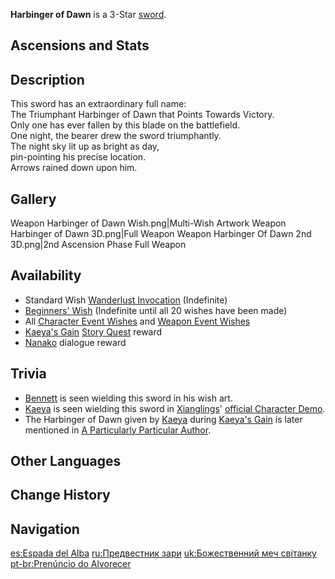 {{Weapon Infobox
|id             = 11302
|image          = <gallery>
Weapon Harbinger of Dawn.png|Base
Weapon Harbinger of Dawn 2nd.png|2nd Ascension
</gallery>
|type           = Sword
|releaseDate    = 2020-09-28
|rarity         = 3
|base_atk       = 39
|2nd_stat_type  = CRIT DMG
|2nd_stat       = 10.2%
|passive        = Vigorous
|effect         = When HP is above 90%, increases CRIT Rate by (var1)%.
|eff_rank1_var1 = 14
|eff_rank2_var1 = 17.5
|eff_rank3_var1 = 21
|eff_rank4_var1 = 24.5
|eff_rank5_var1 = 28
|eff_att1       = CRIT Rate
|obtain         = Wishes
|obtain2        = Quests
|quest          = Kaeya's Gain
|obtain3        = Dialogue
|npc            = Nanako
}}
{{Description|A sword that once shone like the sun. The wielder of this sword will be blessed with a "feel-good" buff. The reflective material on the blade has long worn off.}}
'''Harbinger of Dawn''' is a 3-Star [[sword]].

==Ascensions and Stats==
{{Weapon Ascensions and Stats
|ascendMat1 = Boreal Wolf's Milk Tooth
|ascendMat2 = Boreal Wolf's Cracked Tooth
|ascendMat3 = Boreal Wolf's Broken Fang
|ascendMat4 = Boreal Wolf's Nostalgia
|bossMat1   = Dead Ley Line Branch
|bossMat2   = Dead Ley Line Leaves
|bossMat3   = Ley Line Sprout
|commonMat1 = Slime Condensate
|commonMat2 = Slime Secretions
|commonMat3 = Slime Concentrate
}}

==Description==
This sword has an extraordinary full name:<br />
The Triumphant Harbinger of Dawn that Points Towards Victory.<br />
Only one has ever fallen by this blade on the battlefield.<br />
One night, the bearer drew the sword triumphantly.<br />
The night sky lit up as bright as day,<br />
pin-pointing his precise location.<br />
Arrows rained down upon him.

==Gallery==
<gallery hideaddbutton="true" captionalign="center">
Weapon Harbinger of Dawn Wish.png|Multi-Wish Artwork
Weapon Harbinger of Dawn 3D.png|Full Weapon
Weapon Harbinger Of Dawn 2nd 3D.png|2nd Ascension Phase Full Weapon
</gallery>

==Availability==
*Standard Wish [[Wanderlust Invocation]] (Indefinite)
*[[Beginners' Wish]] (Indefinite until all 20 wishes have been made)
*All [[Character Event Wishes]] and [[Weapon Event Wishes]]
*[[Kaeya's Gain]] [[Story Quest]] reward
*[[Nanako]] dialogue reward

==Trivia==
*[[Bennett]] is seen wielding this sword in his wish art.
*[[Kaeya]] is seen wielding this sword in [[Xiangling]]s' [https://youtu.be/TvqGRUWm8qE official Character Demo].
*The Harbinger of Dawn given by [[Kaeya]] during [[Kaeya's Gain]] is later mentioned in [[A Particularly Particular Author]].

==Other Languages==
{{Other Languages
|en      = Harbinger of Dawn
|zhs     = 黎明神剑
|zhs_rm  = Límíng shén jiàn
|zht     = 黎明神劍
|zht_rm  = Límíng shén jiàn
|zh_tl   = Divine Sword of Dawn
|ja      = 黎明の神剣
|ja_rm   = Reimei no Shinken
|ja_tl   = Divine Sword of Dawn
|ko      = 여명신검
|ko_rm   = Yeomyeongsingeom
|ko_tl   = Sword of the Dawn God
|es      = Espada del Alba
|es_tl   = Sword of the Dawn
|fr      = Messager de l'Aube
|fr_tl   = Messenger of Dawn
|ru      = Предвестник зари
|ru_tl   = Harbinger of Dawn
|th      = Harbinger of Dawn
|vi      = {{tt|Thần Kiếm|神剑}} {{tt|Lê Minh|黎明}}
|vi_tl   = Divine Sword of Dawn
|de      = Schwert der Dämmerung
|de_tl   = Sword of Dawn
|id      = Harbinger of Dawn
|pt      = Prenúncio do Alvorecer
|pt_tl   = Harbinger of Dawn
}}

==Change History==
{{Change History|1.0}}

==Navigation==
{{Weapon Navbox|type=Swords}}

[[es:Espada del Alba]]
[[ru:Предвестник зари]]
[[uk:Божественний меч світанку]]
[[pt-br:Prenúncio do Alvorecer]]